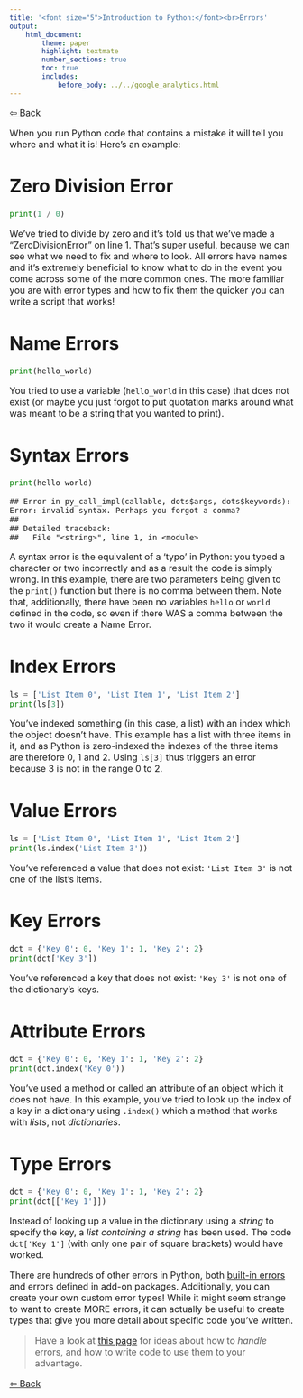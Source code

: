 ---
title: '<font size="5">Introduction to Python:</font><br>Errors'
output:
    html_document:
        theme: paper
        highlight: textmate
        number_sections: true
        toc: true
        includes:
            before_body: ../../google_analytics.html
---

<font size="3">

[⇦ Back](../../python.html)

When you run Python code that contains a mistake it will tell you where and what it is! Here's an example:

Zero Division Error
===================

```{python, error = TRUE}
print(1 / 0)
```

We've tried to divide by zero and it's told us that we've made a "ZeroDivisionError" on line 1. That's super useful, because we can see what we need to fix and where to look. All errors have names and it's extremely beneficial to know what to do in the event you come across some of the more common ones. The more familiar you are with error types and how to fix them the quicker you can write a script that works!

Name Errors
===========

```{python, error = TRUE}
print(hello_world)
```

You tried to use a variable (`hello_world` in this case) that does not exist (or maybe you just forgot to put quotation marks around what was meant to be a string that you wanted to print).

Syntax Errors
=============

```{python, eval = FALSE}
print(hello world)
```

```
## Error in py_call_impl(callable, dots$args, dots$keywords): Error: invalid syntax. Perhaps you forgot a comma?
## 
## Detailed traceback:
##   File "<string>", line 1, in <module>
```

A syntax error is the equivalent of a 'typo' in Python: you typed a character or two incorrectly and as a result the code is simply wrong. In this example, there are two parameters being given to the `print()` function but there is no comma between them. Note that, additionally, there have been no variables `hello` or `world` defined in the code, so even if there WAS a comma between the two it would create a Name Error.

Index Errors
============

```{python, error = TRUE}
ls = ['List Item 0', 'List Item 1', 'List Item 2']
print(ls[3])
```

You've indexed something (in this case, a list) with an index which the object doesn't have. This example has a list with three items in it, and as Python is zero-indexed the indexes of the three items are therefore 0, 1 and 2. Using `ls[3]` thus triggers an error because 3 is not in the range 0 to 2.

Value Errors
============

```{python, error = TRUE}
ls = ['List Item 0', 'List Item 1', 'List Item 2']
print(ls.index('List Item 3'))
```

You've referenced a value that does not exist: `'List Item 3'` is not one of the list's items.

Key Errors
==========

```{python, error = TRUE}
dct = {'Key 0': 0, 'Key 1': 1, 'Key 2': 2}
print(dct['Key 3'])
```

You've referenced a key that does not exist: `'Key 3'` is not one of the dictionary's keys.

Attribute Errors
================

```{python, error = TRUE}
dct = {'Key 0': 0, 'Key 1': 1, 'Key 2': 2}
print(dct.index('Key 0'))
```

You've used a method or called an attribute of an object which it does not have. In this example, you've tried to look up the index of a key in a dictionary using `.index()` which a method that works with *lists*, not *dictionaries*.

Type Errors
===========

```{python, error = TRUE}
dct = {'Key 0': 0, 'Key 1': 1, 'Key 2': 2}
print(dct[['Key 1']])
```

Instead of looking up a value in the dictionary using a *string* to specify the key, a *list containing a string* has been used. The code `dct['Key 1']` (with only one pair of square brackets) would have worked.

There are hundreds of other errors in Python, both [built-in errors](https://docs.python.org/3/library/exceptions.html) and errors defined in add-on packages. Additionally, you can create your own custom error types! While it might seem strange to want to create MORE errors, it can actually be useful to create types that give you more detail about specific code you've written.

> Have a look at [this page](../advanced/error_handling.html) for ideas about how to *handle* errors, and how to write code to use them to your advantage.

[⇦ Back](../../python.html)

</font>
